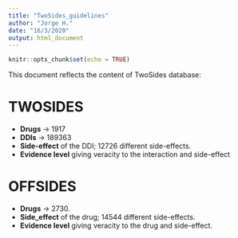 ---
title: "TwoSides_guidelines"
author: "Jorge H."
date: "16/3/2020"
output: html_document
---

```{r setup, include=FALSE}
knitr::opts_chunk$set(echo = TRUE)
```

This document reflects the content of TwoSides database:

# TWOSIDES
+ **Drugs** -> 1917
+ **DDIs** -> 189363
+ **Side-effect** of the DDI; 12726 different side-effects.
+ **Evidence level** giving veracity to the interaction and side-effect

# OFFSIDES
+ **Drugs** -> 2730.
+ **Side_effect** of the drug; 14544 different side-effects.
+ **Evidence level** giving veracity to the drug and side-effect.


